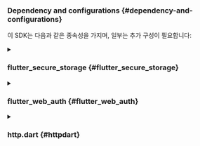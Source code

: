 ### Dependency and configurations \{#dependency-and-configurations}

이 SDK는 다음과 같은 종속성을 가지며, 일부는 추가 구성이 필요합니다:

<details>
<summary>

### flutter_secure_storage \{#flutter_secure_storage}

</summary>

우리는 [flutter_secure_storage](https://pub.dev/packages/flutter_secure_storage)를 사용하여 크로스 플랫폼 지속 가능한 보안 토큰 저장소를 구현합니다.

- iOS에서는 Keychain이 사용됩니다.
- Android에서는 AES 암호화가 사용됩니다.

#### Android 버전 구성 \{#config-android-version}

프로젝트의 android/app/build.gradle 파일에서 android:minSdkVersion을 18로 설정하세요.

```kotlin title="build.gradle"
  android {
      ...

      defaultConfig {
          ...
          minSdkVersion 18
          ...
      }
  }
```

#### 자동 백업 비활성화 \{#disable-autobackup}

기본적으로 Android는 Google Drive에 데이터를 자동으로 백업할 수 있습니다. 이는 `java.security.InvalidKeyException:Failed to unwrap key` 예외를 발생시킬 수 있습니다.

이를 피하기 위해, 앱에 대한 자동 백업을 비활성화하거나 `FlutterSecureStorage`에서 `sharedprefs`를 제외할 수 있습니다.

1. 자동 백업을 비활성화하려면, 앱 매니페스트 파일로 이동하여 `android:allowBackup` 및 `android:fullBackupContent` 속성을 `false`로 설정하세요.

   ```xml title="AndroidManifest.xml"
   <manifest ... >
       ...
       <application
         android:allowBackup="false"
         android:fullBackupContent="false"
         ...
       >
           ...
       </application>
   </manifest>

   ```

2. `FlutterSecureStorage`에서 `sharedprefs`를 제외하세요.

   앱에 대해 `android:fullBackupContent`를 비활성화하지 않고 유지해야 하는 경우, 백업에서 `sharedprefs` 디렉토리를 제외할 수 있습니다.
   자세한 내용은 [Android 문서](https://developer.android.com/identity/data/autobackup#IncludingFiles)를 참조하세요.

   > AndroidManifest.xml 파일에서 `<application>` 요소에 android:fullBackupContent 속성을 추가하세요. 이 속성은 백업 규칙을 포함하는 XML 파일을 가리킵니다.

   ```xml title="AndroidManifest.xml"
   <application ...
     android:fullBackupContent="@xml/backup_rules">
   </application>
   ```

   > `res/xml/` 디렉토리에 `@xml/backup_rules`라는 XML 파일을 생성하세요. 이 파일에서 `<include>` 및 `<exclude>` 요소로 규칙을 추가하세요. 다음 샘플은 device.xml을 제외한 모든 공유 환경설정을 백업합니다:

   ```xml title="@xml/backup_rules"
   <?xml version="1.0" encoding="utf-8"?>
   <full-backup-content>
     <exclude domain="sharedpref" path="FlutterSecureStorage"/>
   </full-backup-content>
   ```

자세한 내용은 [flutter_secure_storage](https://pub.dev/packages/flutter_secure_storage#configure-android-version)를 확인하세요.

</details>

<details>
  <summary>

### flutter_web_auth \{#flutter_web_auth}

</summary>

[flutter_web_auth](https://pub.dev/packages/flutter_web_auth)는 Logto의 flutter SDK 뒤에서 사용됩니다. 우리는 사용자 인증을 위해 웹뷰 기반의 상호작용 인터페이스에 의존합니다.

:::note
이 플러그인은 iOS 12+ 및 macOS 10.15+에서는 `ASWebAuthenticationSession`, iOS 11에서는 `SFAuthenticationSession`, Android에서는 `Chrome Custom Tabs`를 사용하며, 웹에서는 새 창을 엽니다.
:::

#### Android에서 콜백 URL 등록 \{#register-the-callback-url-on-android}

Logto의 로그인 웹 페이지에서 콜백 URL을 캡처하려면, `AndroidManifest.xml` 파일에 로그인 redirectUri를 등록해야 합니다.

```xml title="AndroidManifest.xml"
<activity android:name="com.linusu.flutter_web_auth.CallbackActivity" android:exported="true">
    <intent-filter android:label="flutter_web_auth">
        <action android:name="android.intent.action.VIEW"/>
        <category android:name="android.intent.category.DEFAULT"/>
        <category android:name="android.intent.category.BROWSABLE"/>
        <data android:scheme="io.logto"/>
    </intent-filter>
</activity>
```

</details>

<details>
  <summary>

### http.dart \{#httpdart}

</summary>

SDK가 네트워크 요청을 해야 하므로, HTTP 클라이언트를 SDK에 전달해야 합니다. [http.dart](https://pub.dev/packages/http)의 기본 `http.Client`를 사용하거나 사용자 정의 구성을 가진 `http.Client`를 생성할 수 있습니다.

```dart

  import 'package:http/http.dart' as http;

```

</details>
